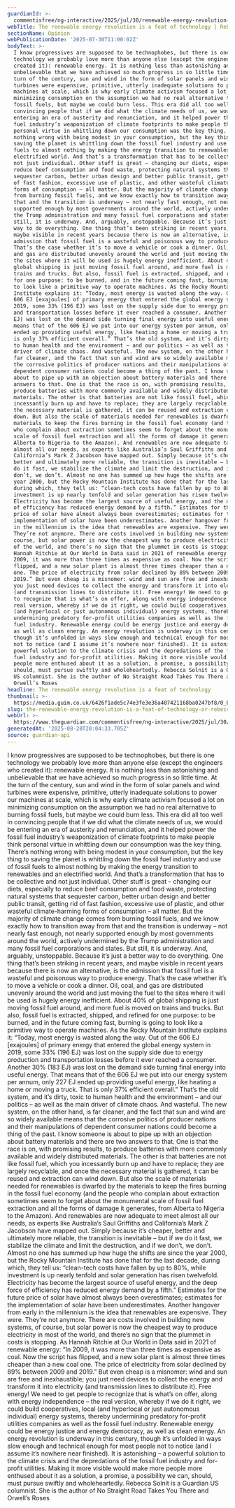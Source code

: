 ```yaml
---
guardianId: >-
  commentisfree/ng-interactive/2025/jul/30/renewable-energy-revolution-technology
webTitle: The renewable energy revolution is a feat of technology | Rebecca Solnit
sectionName: Opinion
webPublicationDate: '2025-07-30T11:00:02Z'
bodyText: >-
  I know progressives are supposed to be technophobes, but there is one
  technology we probably love more than anyone else (except the engineers who
  created it): renewable energy. It is nothing less than astonishing and
  unbelievable that we have achieved so much progress in so little time. At the
  turn of the century, sun and wind in the form of solar panels and wind
  turbines were expensive, primitive, utterly inadequate solutions to power our
  machines at scale, which is why early climate activism focused a lot on
  minimizing consumption on the assumption we had no real alternative to burning
  fossil fuels, but maybe we could burn less. This era did all too well in
  convincing people that if we did what the climate needs of us, we would be
  entering an era of austerity and renunciation, and it helped power the fossil
  fuel industry’s weaponization of climate footprints to make people think
  personal virtue in whittling down our consumption was the key thing. There’s
  nothing wrong with being modest in your consumption, but the key thing to
  saving the planet is whittling down the fossil fuel industry and use of fossil
  fuels to almost nothing by making the energy transition to renewables and an
  electrified world. And that’s a transformation that has to be collective and
  not just individual. Other stuff is great – changing our diets, especially to
  reduce beef consumption and food waste, protecting natural systems that
  sequester carbon, better urban design and better public transit, getting rid
  of fast fashion, excessive use of plastic, and other wasteful climate-harming
  forms of consumption – all matter. But the majority of climate change comes
  from burning fossil fuels, and we know exactly how to transition away from
  that and the transition is underway – not nearly fast enough, not nearly
  supported enough by most governments around the world, actively undermined by
  the Trump administration and many fossil fuel corporations and states. But
  still, it is underway. And, arguably, unstoppable. Because it’s just a better
  way to do everything. One thing that’s been striking in recent years, and
  maybe visible in recent years because there is now an alternative, is the
  admission that fossil fuel is a wasteful and poisonous way to produce energy.
  That’s the case whether it’s to move a vehicle or cook a dinner. Oil, coal,
  and gas are distributed unevenly around the world and just moving the fuel to
  the sites where it will be used is hugely energy inefficient. About 40% of
  global shipping is just moving fossil fuel around, and more fuel is moved on
  trains and trucks. But also, fossil fuel is extracted, shipped, and refined
  for one purpose: to be burned, and in the future coming fast, burning is going
  to look like a primitive way to operate machines. As the Rocky Mountain
  Institute explains it: “Today, most energy is wasted along the way. Out of the
  606 EJ [exajoules] of primary energy that entered the global energy system in
  2019, some 33% (196 EJ) was lost on the supply side due to energy production
  and transportation losses before it ever reached a consumer. Another 30% (183
  EJ) was lost on the demand side turning final energy into useful energy. That
  means that of the 606 EJ we put into our energy system per annum, only 227 EJ
  ended up providing useful energy, like heating a home or moving a truck. That
  is only 37% efficient overall.” That’s the old system, and it’s dirty, toxic
  to human health and the environment – and our politics – as well as the main
  driver of climate chaos. And wasteful. The new system, on the other hand, is
  far cleaner, and the fact that sun and wind are so widely available means that
  the corrosive politics of producer nations and their manipulations of
  dependent consumer nations could become a thing of the past. I know someone is
  about to pipe up with an objection about battery materials and there are two
  answers to that. One is that the race is on, with promising results, to
  produce batteries with more commonly available and widely distributed
  materials. The other is that batteries are not like fossil fuel, which you
  incessantly burn up and have to replace; they are largely recyclable, and once
  the necessary material is gathered, it can be reused and extraction can wind
  down. But also the scale of materials needed for renewables is dwarfed by the
  materials to keep the fires burning in the fossil fuel economy (and the people
  who complain about extraction sometimes seem to forget about the monumental
  scale of fossil fuel extraction and all the forms of damage it generates, from
  Alberta to Nigeria to the Amazon). And renewables are now adequate to meet
  almost all our needs, as experts like Australia’s Saul Griffiths and
  California’s Mark Z Jacobson have mapped out. Simply because it’s cheaper,
  better and ultimately more reliable, the transition is inevitable – but if we
  do it fast, we stabilize the climate and limit the destruction, and if we
  don’t, we don’t. Almost no one has summed up how huge the shifts are since the
  year 2000, but the Rocky Mountain Institute has done that for the last decade,
  during which, they tell us: “clean-tech costs have fallen by up to 80%, while
  investment is up nearly tenfold and solar generation has risen twelvefold.
  Electricity has become the largest source of useful energy, and the deep force
  of efficiency has reduced energy demand by a fifth.” Estimates for the future
  price of solar have almost always been overestimates; estimates for the
  implementation of solar have been underestimates. Another hangover from early
  in the millennium is the idea that renewables are expensive. They were.
  They’re not anymore. There are costs involved in building new systems, of
  course, but solar power is now the cheapest way to produce electricity in most
  of the world, and there’s no sign that the plummet in costs is stopping. As
  Hannah Ritchie at Our World in Data said in 2021 of renewable energy: “In
  2009, it was more than three times as expensive as coal. Now the script has
  flipped, and a new solar plant is almost three times cheaper than a new coal
  one. The price of electricity from solar declined by 89% between 2009 and
  2019.” But even cheap is a misnomer: wind and sun are free and inexhaustible;
  you just need devices to collect the energy and transform it into electricity
  (and transmission lines to distribute it). Free energy! We need to get people
  to recognize that is what’s on offer, along with energy independence – the
  real version, whereby if we do it right, we could build cooperatives, local
  (and hyperlocal or just autonomous individual) energy systems, thereby
  undermining predatory for-profit utilities companies as well as the fossil
  fuel industry. Renewable energy could be energy justice and energy democracy,
  as well as clean energy. An energy revolution is underway in this century,
  though it’s unfolded in ways slow enough and technical enough for most people
  not to notice (and I assume it’s nowhere near finished). It is astonishing – a
  powerful solution to the climate crisis and the depredations of the fossil
  fuel industry and for-profit utilities. Making it more visible would make more
  people more enthused about it as a solution, a promise, a possibility we can,
  should, must pursue swiftly and wholeheartedly. Rebecca Solnit is a Guardian
  US columnist. She is the author of No Straight Road Takes You There and
  Orwell’s Roses
headline: The renewable energy revolution is a feat of technology
thumbnail: >-
  https://media.guim.co.uk/6426f1ade5c74e3fe3e36a407421168ba0247bf8/0_81_2400_1920/500.jpg
slug: the-renewable-energy-revolution-is-a-feat-of-technology-or-rebecca-solnit
webUrl: >-
  https://www.theguardian.com/commentisfree/ng-interactive/2025/jul/30/renewable-energy-revolution-technology
generatedAt: '2025-08-28T20:04:33.705Z'
source: guardian-api
---
```

I know progressives are supposed to be technophobes, but there is one technology we probably love more than anyone else (except the engineers who created it): renewable energy. It is nothing less than astonishing and unbelievable that we have achieved so much progress in so little time. At the turn of the century, sun and wind in the form of solar panels and wind turbines were expensive, primitive, utterly inadequate solutions to power our machines at scale, which is why early climate activism focused a lot on minimizing consumption on the assumption we had no real alternative to burning fossil fuels, but maybe we could burn less. This era did all too well in convincing people that if we did what the climate needs of us, we would be entering an era of austerity and renunciation, and it helped power the fossil fuel industry’s weaponization of climate footprints to make people think personal virtue in whittling down our consumption was the key thing. There’s nothing wrong with being modest in your consumption, but the key thing to saving the planet is whittling down the fossil fuel industry and use of fossil fuels to almost nothing by making the energy transition to renewables and an electrified world. And that’s a transformation that has to be collective and not just individual. Other stuff is great – changing our diets, especially to reduce beef consumption and food waste, protecting natural systems that sequester carbon, better urban design and better public transit, getting rid of fast fashion, excessive use of plastic, and other wasteful climate-harming forms of consumption – all matter. But the majority of climate change comes from burning fossil fuels, and we know exactly how to transition away from that and the transition is underway – not nearly fast enough, not nearly supported enough by most governments around the world, actively undermined by the Trump administration and many fossil fuel corporations and states. But still, it is underway. And, arguably, unstoppable. Because it’s just a better way to do everything. One thing that’s been striking in recent years, and maybe visible in recent years because there is now an alternative, is the admission that fossil fuel is a wasteful and poisonous way to produce energy. That’s the case whether it’s to move a vehicle or cook a dinner. Oil, coal, and gas are distributed unevenly around the world and just moving the fuel to the sites where it will be used is hugely energy inefficient. About 40% of global shipping is just moving fossil fuel around, and more fuel is moved on trains and trucks. But also, fossil fuel is extracted, shipped, and refined for one purpose: to be burned, and in the future coming fast, burning is going to look like a primitive way to operate machines. As the Rocky Mountain Institute explains it: “Today, most energy is wasted along the way. Out of the 606 EJ [exajoules] of primary energy that entered the global energy system in 2019, some 33% (196 EJ) was lost on the supply side due to energy production and transportation losses before it ever reached a consumer. Another 30% (183 EJ) was lost on the demand side turning final energy into useful energy. That means that of the 606 EJ we put into our energy system per annum, only 227 EJ ended up providing useful energy, like heating a home or moving a truck. That is only 37% efficient overall.” That’s the old system, and it’s dirty, toxic to human health and the environment – and our politics – as well as the main driver of climate chaos. And wasteful. The new system, on the other hand, is far cleaner, and the fact that sun and wind are so widely available means that the corrosive politics of producer nations and their manipulations of dependent consumer nations could become a thing of the past. I know someone is about to pipe up with an objection about battery materials and there are two answers to that. One is that the race is on, with promising results, to produce batteries with more commonly available and widely distributed materials. The other is that batteries are not like fossil fuel, which you incessantly burn up and have to replace; they are largely recyclable, and once the necessary material is gathered, it can be reused and extraction can wind down. But also the scale of materials needed for renewables is dwarfed by the materials to keep the fires burning in the fossil fuel economy (and the people who complain about extraction sometimes seem to forget about the monumental scale of fossil fuel extraction and all the forms of damage it generates, from Alberta to Nigeria to the Amazon). And renewables are now adequate to meet almost all our needs, as experts like Australia’s Saul Griffiths and California’s Mark Z Jacobson have mapped out. Simply because it’s cheaper, better and ultimately more reliable, the transition is inevitable – but if we do it fast, we stabilize the climate and limit the destruction, and if we don’t, we don’t. Almost no one has summed up how huge the shifts are since the year 2000, but the Rocky Mountain Institute has done that for the last decade, during which, they tell us: “clean-tech costs have fallen by up to 80%, while investment is up nearly tenfold and solar generation has risen twelvefold. Electricity has become the largest source of useful energy, and the deep force of efficiency has reduced energy demand by a fifth.” Estimates for the future price of solar have almost always been overestimates; estimates for the implementation of solar have been underestimates. Another hangover from early in the millennium is the idea that renewables are expensive. They were. They’re not anymore. There are costs involved in building new systems, of course, but solar power is now the cheapest way to produce electricity in most of the world, and there’s no sign that the plummet in costs is stopping. As Hannah Ritchie at Our World in Data said in 2021 of renewable energy: “In 2009, it was more than three times as expensive as coal. Now the script has flipped, and a new solar plant is almost three times cheaper than a new coal one. The price of electricity from solar declined by 89% between 2009 and 2019.” But even cheap is a misnomer: wind and sun are free and inexhaustible; you just need devices to collect the energy and transform it into electricity (and transmission lines to distribute it). Free energy! We need to get people to recognize that is what’s on offer, along with energy independence – the real version, whereby if we do it right, we could build cooperatives, local (and hyperlocal or just autonomous individual) energy systems, thereby undermining predatory for-profit utilities companies as well as the fossil fuel industry. Renewable energy could be energy justice and energy democracy, as well as clean energy. An energy revolution is underway in this century, though it’s unfolded in ways slow enough and technical enough for most people not to notice (and I assume it’s nowhere near finished). It is astonishing – a powerful solution to the climate crisis and the depredations of the fossil fuel industry and for-profit utilities. Making it more visible would make more people more enthused about it as a solution, a promise, a possibility we can, should, must pursue swiftly and wholeheartedly. Rebecca Solnit is a Guardian US columnist. She is the author of No Straight Road Takes You There and Orwell’s Roses
